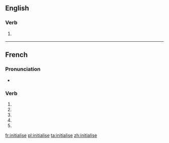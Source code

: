 {{also|initialisé}}
==English==

===Verb===
{{en-verb|initialises|initialising|initialised|initialised}}

# {{British}} {{alternative spelling of|initialize}}

----

==French==

===Pronunciation===
* {{homophones|initialisent|initialises}}

===Verb===
{{fr-verb form}}

# {{conjugation of|initialiser||1|s|pres|ind|lang=fr}}
# {{conjugation of|initialiser||3|s|pres|ind|lang=fr}}
# {{conjugation of|initialiser||1|s|pres|sub|lang=fr}}
# {{conjugation of|initialiser||3|s|pres|sub|lang=fr}}
# {{conjugation of|initialiser||2|s|imp|lang=fr}}

[[fr:initialise]]
[[pl:initialise]]
[[ta:initialise]]
[[zh:initialise]]